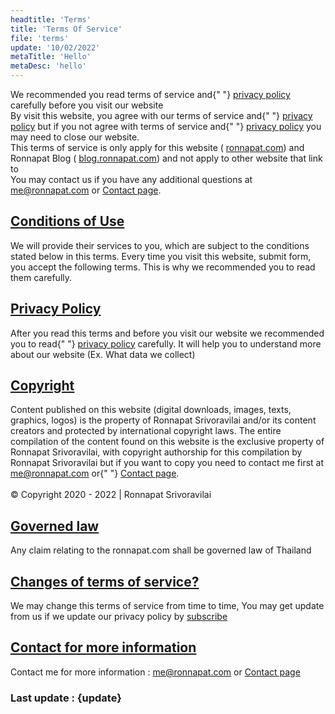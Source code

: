 ```yaml
---
headtitle: 'Terms'
title: 'Terms Of Service'
file: 'terms'
update: '10/02/2022'
metaTitle: 'Hello'
metaDesc: 'hello'
---
```


We recommended you read terms of service and{" "}
<a href="/en-us/privacy">privacy policy</a> carefully before you
visit our website
<br />
By visit this website, you agree with our terms of service and{" "}
<a href="/en-us/privacy">privacy policy</a> but if you not agree
with terms of service and{" "}
<a href="/en-us/privacy">privacy policy</a> you may need to close
our website.
<br />
This terms of service is only apply for this website (
<a href="https://ronnapat.com">ronnapat.com</a>) and Ronnapat Blog (
<a href="https://blog.ronnapat.com">blog.ronnapat.com</a>) and not
apply to other website that link to
<br />
You may contact us if you have any additional questions at
<a href="mailto:me@ronnapat.com" className="underline">me@ronnapat.com</a>
or <a href="/contact" className="underline">Contact page</a>.

<div className="mt-14" id="conditions-of-use">
  <h2>
    <a href="#conditions-of-use" className="tag inline-flex">
      Conditions of Use
    </a>
  </h2>
  <p className="mt-10">
    We will provide their services to you, which are subject to the
    conditions stated below in this terms. Every time you visit this
    website, submit form, you accept the following terms. This is why
    we recommended you to read them carefully.
  </p>
</div>
<div className="mt-14" id="changes-of-privacy-policy">
  <h2>
    <a href="#changes-of-privacy-policy" className="tag inline-flex">
      Privacy Policy
    </a>
  </h2>
  <p className="mt-10">
    After you read this terms and before you visit our website we
    recommended you to read{" "}
    <a href="/en-us/privacy">privacy policy</a> carefully. It will
    help you to understand more about our website (Ex. What data we
    collect)
  </p>
</div>
<div className="mt-14" id="copyright">
  <h2>
    <a href="#copyright" className="tag inline-flex">
      Copyright
    </a>
  </h2>
  <p className="mt-10">
    Content published on this website (digital downloads, images,
    texts, graphics, logos) is the property of Ronnapat Srivoravilai
    and/or its content creators and protected by international
    copyright laws. The entire compilation of the content found on
    this website is the exclusive property of Ronnapat Srivoravilai,
    with copyright authorship for this compilation by Ronnapat
    Srivoravilai but if you want to copy you need to contact me first
    at <a href="mailto:me@ronnapat.com">me@ronnapat.com</a> or{" "}
    <a href="/contact">Contact page</a>.
    <br />
    <br />© Copyright 2020 - 2022 | Ronnapat Srivoravilai
  </p>
</div>
<div className="mt-14" id="governed-law">
  <h2>
    <a href="#governed-law" className="tag inline-flex">
      Governed law
    </a>
  </h2>
  <p className="mt-10">
    Any claim relating to the ronnapat.com shall be governed law of
    Thailand
  </p>
</div>
<div className="mt-14" id="changes-of-terms-of-service">
  <h2>
    <a
      href="#changes-of-terms-of-service"
      className="tag inline-flex"
    >
      Changes of terms of service?
    </a>
  </h2>
  <p className="mt-10">
    We may change this terms of service from time to time, You may get
    update from us if we update our privacy policy by
    <a href="/en-us/#sub">
      subscribe
    </a>
  </p>
</div>
<div className="mt-14 mb-10" id="contact-for-more-information">
  <h2>
    <a
      href="#contact-for-more-information"
      className="tag inline-flex"
    >
      Contact for more information
    </a>
  </h2>
  <p className="mt-10">
    Contact me for more information : <a href="mailto:me@ronnapat.com" className="underline">me@ronnapat.com</a> or
    <a className="underline" href="/contact">Contact page</a>
  </p>
</div>
<h3 className="text-2xl text-gray-600 dark:text-gray-200">
  Last update : {update}
</h3>